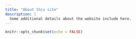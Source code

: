```yaml
---
title: "About this site"
description: |
  Some additional details about the website include here.
---
```


```r
knitr::opts_chunk$set(echo = FALSE)
```

